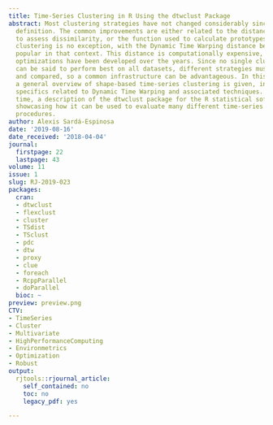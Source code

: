 ```yaml
---
title: Time-Series Clustering in R Using the dtwclust Package
abstract: Most clustering strategies have not changed considerably since their initial
  definition. The common improvements are either related to the distance measure used
  to assess dissimilarity, or the function used to calculate prototypes. Time-series
  clustering is no exception, with the Dynamic Time Warping distance being particularly
  popular in that context. This distance is computationally expensive, so many related
  optimizations have been developed over the years. Since no single clustering algorithm
  can be said to perform best on all datasets, different strategies must be tested
  and compared, so a common infrastructure can be advantageous. In this manuscript,
  a general overview of shape-based time-series clustering is given, including many
  specifics related to Dynamic Time Warping and associated techniques. At the same
  time, a description of the dtwclust package for the R statistical software is provided,
  showcasing how it can be used to evaluate many different time-series clustering
  procedures.
author: Alexis Sardá-Espinosa
date: '2019-08-16'
date_received: '2018-04-04'
journal:
  firstpage: 22
  lastpage: 43
volume: 11
issue: 1
slug: RJ-2019-023
packages:
  cran:
  - dtwclust
  - flexclust
  - cluster
  - TSdist
  - TSclust
  - pdc
  - dtw
  - proxy
  - clue
  - foreach
  - RcppParallel
  - doParallel
  bioc: ~
preview: preview.png
CTV:
- TimeSeries
- Cluster
- Multivariate
- HighPerformanceComputing
- Environmetrics
- Optimization
- Robust
output:
  rjtools::rjournal_article:
    self_contained: no
    toc: no
    legacy_pdf: yes

---
```

